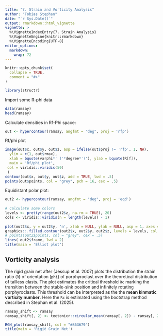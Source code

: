 ```yaml
---
title: "7. Strain and Vorticity Analysis"
author: "Tobias Stephan"
date: "`r Sys.Date()`"
output: rmarkdown::html_vignette
vignette: >
  %\VignetteIndexEntry{7. Strain Analysis}
  %\VignetteEngine{knitr::rmarkdown}
  %\VignetteEncoding{UTF-8}
editor_options: 
  markdown: 
    wrap: 72
---
```


```r
knitr::opts_chunk$set(
  collapse = TRUE,
  comment = "#>"
)
```

```r
library(structr)
```

Import some R-phi data
```r
data(ramsay)
head(ramsay)
```

Calculate densities in Rf-Phi space:
```r
out <- hypercontour(ramsay, angfmt = "deg", proj = 'rfp')
```


Rf/phi plot
```r
image(out$x, out$y, out$z, asp = ifelse(out$proj != 'rfp', 1, NA),
  ylim = c(1, out$rmax),
  xlab = bquote(varphi*' ('*degree*')'), ylab = bquote(R[f]),
  main = 'Rf/phi plot', 
 col = viridis::viridis(50)
 )
contour(out$x, out$y, out$z, add = TRUE, lwd = .5)
points(out$points, col = "grey", pch = 16, cex = .5)
```


Equidistant polar plot:
```r
out2 <- hypercontour(ramsay, angfmt = "deg", proj = 'eqd')
 
# calculate some colors
levels <- pretty(range(out2$z, na.rm = TRUE), 20)
cols <- viridis::viridis(n = length(levels) - 1)
 
plot(out2$x, y = out2$y, 'n', xlab = NULL, ylab = NULL, asp = 1, axes = FALSE, ann = FALSE)
graphics::.filled.contour(out2$x, out2$y, out2$z, levels = levels, col = cols)
# points(out2$points, col = "grey", cex = .5)
lines( out2$frame, lwd = 2)
title(main = 'Elliot plot')
```

## Vorticity analysis

The rigid grain net after (Jessup et al. 2007) plots the distribution the 
strain ratio (`R`) of orientation (`phi`) of 
porphyroclast over the theoretical distribution of tailless clasts. The plot estimates 
the critical threshold `Rc` marking the transition between the stable-sink 
position and infinitely rotating porphyroclasts. 
This threshold can be interpreted as the the **mean kinmatic vorticity number**.
Here the `Rc` is estimated using the bootstrap method described in Stephan et al. (2025).

```r
ramsay_shift <- ramsay
ramsay_shift[, 2] <- tectonicr::circular_mean(ramsay[, 2]) - ramsay[, 2] # assuming the mean orientation resembles the foliation

RGN_plot(ramsay_shift, col = "#B63679")
title(main = 'Rigid Grain Net')
```
